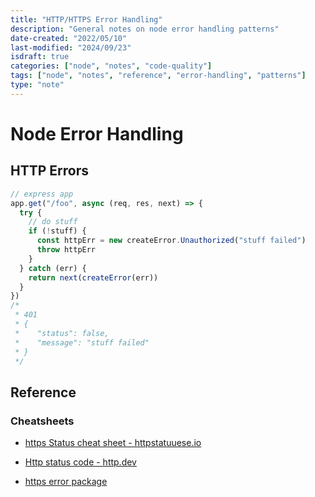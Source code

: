 ```yaml
---
title: "HTTP/HTTPS Error Handling"
description: "General notes on node error handling patterns"
date-created: "2022/05/10"
last-modified: "2024/09/23"
isdraft: true
categories: ["node", "notes", "code-quality"]
tags: ["node", "notes", "reference", "error-handling", "patterns"]
type: "note"
---
```


# Node Error Handling

## HTTP Errors

```javascript
// express app
app.get("/foo", async (req, res, next) => {
  try {
    // do stuff
    if (!stuff) {
      const httpErr = new createError.Unauthorized("stuff failed")
      throw httpErr
    }
  } catch (err) {
    return next(createError(err))
  }
})
/*
 * 401
 * {
 *	  "status": false,
 *	  "message": "stuff failed"
 * }
 */
```

## Reference

### Cheatsheets

- [https Status cheat sheet - httpstatuuese.io](https://httpstatuses.io/401)
- [Http status code - http.dev](https://http.dev/status)


- [https error package](https://www.npmjs.com/package/http-errors)